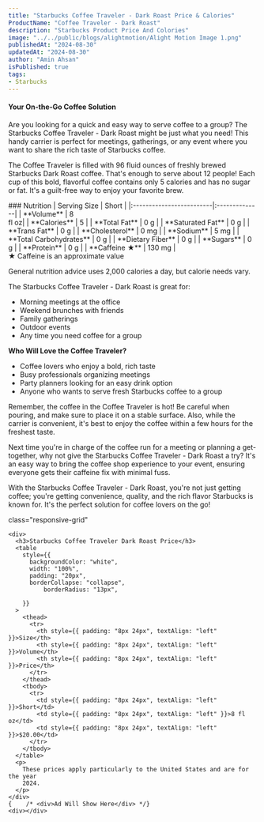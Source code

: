 ```yaml
---
title: "Starbucks Coffee Traveler - Dark Roast Price & Calories"
ProductName: "Coffee Traveler - Dark Roast" 
description: "Starbucks Product Price And Colories"
image: "../../public/blogs/alightmotion/Alight Motion Image 1.png"
publishedAt: "2024-08-30"
updatedAt: "2024-08-30"
author: "Amin Ahsan"
isPublished: true
tags:
- Starbucks
---
```


 
#### Your On-the-Go Coffee Solution

Are you looking for a quick and easy way to serve coffee to a group? The Starbucks Coffee Traveler - Dark Roast might be just what you need! This handy carrier is perfect for meetings, gatherings, or any event where you want to share the rich taste of Starbucks coffee.

The Coffee Traveler is filled with 96 fluid ounces of freshly brewed Starbucks Dark Roast coffee. That's enough to serve about 12 people! Each cup of this bold, flavorful coffee contains only 5 calories and has no sugar or fat. It's a guilt-free way to enjoy your favorite brew.

<div className='table-container'>
### Nutrition
|  Serving Size            | Short         |
|:-------------------------|:--------------|
| **Volume**               | 8 <br/> fl oz|  
| **Calories**             | 5           | 
| **Total Fat**            | 0 g         | 
| **Saturated Fat**        | 0 g         |
| **Trans Fat**            | 0 g         |
| **Cholesterol**          | 0 mg        |
| **Sodium**               | 5 mg        |
| **Total Carbohydrates**  | 0 g         |
| **Dietary Fiber**        | 0 g         |
| **Sugars**               | 0 g         |
| **Protein**              | 0 g         |
| **Caffeine ★**          | 130 mg       |
</div>
★ Caffeine is an approximate value

General nutrition advice uses 2,000 calories a day, but calorie needs vary.

The Starbucks Coffee Traveler - Dark Roast is great for:
- Morning meetings at the office
- Weekend brunches with friends
- Family gatherings
- Outdoor events
- Any time you need coffee for a group

**Who Will Love the Coffee Traveler?**
- Coffee lovers who enjoy a bold, rich taste
- Busy professionals organizing meetings
- Party planners looking for an easy drink option
- Anyone who wants to serve fresh Starbucks coffee to a group

Remember, the coffee in the Coffee Traveler is hot! Be careful when pouring, and make sure to place it on a stable surface. Also, while the carrier is convenient, it's best to enjoy the coffee within a few hours for the freshest taste.

Next time you're in charge of the coffee run for a meeting or planning a get-together, why not give the Starbucks Coffee Traveler - Dark Roast a try? It's an easy way to bring the coffee shop experience to your event, ensuring everyone gets their caffeine fix with minimal fuss.

With the Starbucks Coffee Traveler - Dark Roast, you're not just getting coffee; you're getting convenience, quality, and the rich flavor Starbucks is known for. It's the perfect solution for coffee lovers on the go!

<style jsx>{`
  .table-container {
    overflow-x: auto;
    position: relative;
  }
  .table-container table {
    border-collapse: collapse;
    width: 30%;
  }
  .table-container th,
  .table-container td {
    border: 1px solid #ddd;
    padding: 2px;
    min-width: 30px;
    font-size: 11px;
  }
  .table-container th:first-child,
  .table-container td:first-child {
    position: sticky;
    left: 0;
    background-color: white;
    z-index: 1;
  }
  @media (max-width: 768px) {
    .table-container th:not(:first-child),
    .table-container td:not(:first-child) {
      min-width: 50px;
    }
  }
`}</style>

 <style jsx>{`
  @media (min-width: 768px) {
    .responsive-grid {
      display: grid;
      grid-template-columns: 1fr 1fr;
    }
  }
`}</style>

<div
  style={{
    backgroundColor: "#cee3de",
    borderLeft: "3px solid #0c7556",
   padding: "20px",
    paddingTop: "13px", // Add padding to the top
        display: "grid",
        height: "fit-content",
      }} 
      
  class="responsive-grid"

>
    <div>
      <h3>Starbucks Coffee Traveler Dark Roast Price</h3>
      <table
        style={{
          backgroundColor: "white",
          width: "100%",
          padding: "20px",
          borderCollapse: "collapse",
              borderRadius: "13px",
          
        }}
      >
        <thead>
          <tr>
            <th style={{ padding: "8px 24px", textAlign: "left" }}>Size</th>
            <th style={{ padding: "8px 24px", textAlign: "left" }}>Volume</th>
            <th style={{ padding: "8px 24px", textAlign: "left" }}>Price</th>
          </tr>
        </thead>
        <tbody>
          <tr>
            <td style={{ padding: "8px 24px", textAlign: "left" }}>Short</td>
            <td style={{ padding: "8px 24px", textAlign: "left" }}>8 fl oz</td>
            <td style={{ padding: "8px 24px", textAlign: "left" }}>$20.00</td>
          </tr>
        </tbody>
      </table>
      <p>
        These prices apply particularly to the United States and are for the year
        2024.
      </p>
    </div>
    {    /* <div>Ad Will Show Here</div> */}
    <div></div>
  </div>
